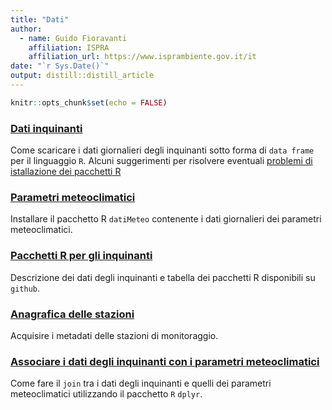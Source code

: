 ```yaml
---
title: "Dati"
author:
  - name: Guido Fioravanti 
    affiliation: ISPRA
    affiliation_url: https://www.isprambiente.gov.it/it
date: "`r Sys.Date()`"
output: distill::distill_article
---
```


```r
knitr::opts_chunk$set(echo = FALSE)
```

### [Dati inquinanti](./acquisire_dati_inquinanti.html)

Come scaricare i dati giornalieri degli inquinanti sotto forma di `data frame` per il linguaggio `R`. 
Alcuni suggerimenti per risolvere eventuali [problemi di istallazione dei pacchetti R](./problemi_istallazione.html)

### [Parametri meteoclimatici](./acquisire_dati_meteo.html)

Installare il pacchetto R `datiMeteo` contenente i dati giornalieri dei parametri meteoclimatici.

### [Pacchetti R per gli inquinanti](./pacchetti_inquinanti.html)

Descrizione dei dati degli inquinanti e tabella dei pacchetti R disponibili su `github`.

### [Anagrafica delle stazioni](./anagrafica.html)

Acquisire i metadati delle stazioni di monitoraggio.

### [Associare i dati degli inquinanti con i parametri meteoclimatici](./associare.html)

Come fare il `join` tra i dati degli inquinanti e quelli dei parametri meteoclimatici utilizzando il pacchetto `R` `dplyr`.




